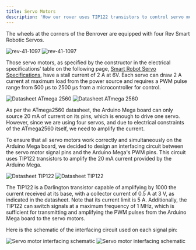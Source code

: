 ```yaml
---
title: Servo Motors
description: 'How our rover uses TIP122 transistors to control servo motors'
---
```


The wheels at the corners of the Benrover are equipped with four Rev Smart Robotic Servos.

<img
  className="block dark:hidden"
  src="https://raw.githubusercontent.com/Mahudjro369/MyBenrover2024/main/docs/electronics/images/materials/rev-41-1097.jpg"
  alt="rev-41-1097"
/>
<img
  className="hidden dark:block"
  src="https://raw.githubusercontent.com/Mahudjro369/MyBenrover2024/main/docs/electronics/images/materials/rev-41-1097.jpg"
  alt="rev-41-1097"
/>

Those servo motors, as specified by the constructor in the electrical specifications’ table on the following page, [Smart Robot Servo Specifications](https://docs.revrobotics.com/rev-crossover-products/servo/srs), have a stall current of 2 A at 6V. Each servo can draw 2 A current at maximum load from the power source and requires a PWM pulse range from 500 µs to 2500 µs from a microcontroller for control.

<img
  className="block dark:hidden"
  src="https://raw.githubusercontent.com/Mahudjro369/MyBenrover2024/main/docs/electronics/images/other/Datasheet%20ATmega%202560%20.jpg"
  alt="Datasheet ATmega 2560"
/>
<img
  className="hidden dark:block"
  src="https://raw.githubusercontent.com/Mahudjro369/MyBenrover2024/main/docs/electronics/images/other/Datasheet%20ATmega%202560%20.jpg"
  alt="Datasheet ATmega 2560"
/>

As per the ATmega2560 datasheet, the Arduino Mega board can only source 20 mA of current on its pins, which is enough to drive one servo. However, since we are using four servos, and due to electrical constraints of the ATmega2560 itself, we need to amplify the current.

To ensure that all servo motors work correctly and simultaneously on the Arduino Mega board, we decided to design an interfacing circuit between the servo motor signal pins and the Arduino Mega's PWM pins. This circuit uses TIP122 transistors to amplify the 20 mA current provided by the Arduino Mega.

<img
  className="block dark:hidden"
  src="https://raw.githubusercontent.com/Mahudjro369/MyBenrover2024/main/docs/electronics/images/other/Datasheet%20TIP122.jpg"
  alt="Datasheet TIP122"
/>
<img
  className="hidden dark:block"
  src="https://raw.githubusercontent.com/Mahudjro369/MyBenrover2024/main/docs/electronics/images/other/Datasheet%20TIP122.jpg"
  alt="Datasheet TIP122"
/>

The TIP122 is a Darlington transistor capable of amplifying by 1000 the current received at its base, with a collector current of 0.5 A at 3 V, as indicated in the datasheet. Note that its current limit is 5 A. Additionally, the TIP122 can switch signals at a maximum frequency of 1 MHz, which is sufficient for transmitting and amplifying the PWM pulses from the Arduino Mega board to the servo motors.

Here is the schematic of the interfacing circuit used on each signal pin:

<img
  className="block dark:hidden"
  src="https://raw.githubusercontent.com/Mahudjro369/MyBenrover2024/main/docs/electronics/images/other/Servo%20motor%20interfacing%20schematic.jpg"
  alt="Servo motor interfacing schematic"
/>
<img
  className="hidden dark:block"
  src="https://raw.githubusercontent.com/Mahudjro369/MyBenrover2024/main/docs/electronics/images/other/Servo%20motor%20interfacing%20schematic.jpg"
  alt="Servo motor interfacing schematic"
/>
